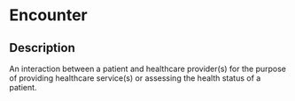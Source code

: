 # Encounter
 ## Description 
 An interaction between a patient and healthcare provider(s) for the purpose of providing healthcare service(s) or assessing the health status of a patient.